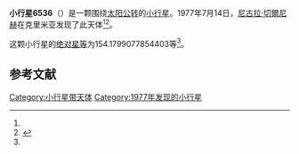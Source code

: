{{Infobox planet
| bgcolour = #FFFFC0
| name = 6536 Vysochinska
| symbol = 
| image = 
| caption = 
| discovery = yes
| discovery_ref = 
| discoverer = [[尼古拉·切爾尼赫|尼古拉·切爾尼赫]]
| discovery_site = [[克里米亚|克里米亚]] 
| discovered = 1977年7月14日
| designations = yes
| mp_name = 
| named_after = 
| alt_names = 1977 NK/ 1984 OL / 1991 GY1
| mp_category = [[主带小行星|主带小行星]]
| orbit_ref = <ref name="a">[http://ssd.jpl.nasa.gov/sbdb.cgi?sstr=6536 6536 Vysochinska] {{Wayback|url=http://ssd.jpl.nasa.gov/sbdb.cgi?sstr=6536 |date=20140928123307 }}，小行星數據庫瀏覽器（JPL Small-Body Database Browser）－[[美国国家航空航天局|美国国家航空航天局]]喷气推进实验室</ref>
| epoch = 2456400.5 (2013年4月18日更新)
| aphelion = {{convert|2.80151350913186|AU|km|3|abbr=on|lk=out}}
| perihelion = {{convert|1.874630911712625|AU|km|3|abbr=on}}
| semimajor = {{convert|2.338072210422242|AU|km|3|abbr=on}}
| eccentricity = 0.198215135
| period = 1305.825986 [[日|日]]<br />3.58[[儒略年|儒略年]]
| avg_speed = 
| inclination = 6.415786042082482
| asc_node = 131.6435542085339
| mean_anomaly = 
| arg_peri = 154.1799077854403
| satellites = 
| physical_characteristics = yes
| dimensions = 
| mass = 
| density = 
| surface_grav = 
| escape_velocity = 
| sidereal_day = 
| axial_tilt = 
| pole_ecliptic_lat = 
| pole_ecliptic_lon = 
| albedo = 
| temperatures= 
| temp_name1 = 
| mean_temp_1 = 
| max_temp_1 = 
| temp_name2 = 
| max_temp_2 = 
| spectral_type = 
| abs_magnitude = 154.1799077854403
}}

'''小行星6536'''（{{lang-en|6536 Vysochinska}}）是一颗围绕[[太阳|太阳]][[公转|公转]]的[[小行星|小行星]]。1977年7月14日，[[尼古拉·切爾尼赫|尼古拉·切爾尼赫]]在克里米亚发现了此天体<ref name="a" /><ref>{{cite news|title=小行星列表|url=http://cfa-www.harvard.edu/iau/lists/NumberedMPs.txt|accessdate=2013-07-08|newspaper=哈佛大学|archive-date=2008-05-17|archive-url=https://web.archive.org/web/20080517010638/http://cfa-www.harvard.edu/iau/lists/NumberedMPs.txt|dead-url=no}}</ref>。

这颗小行星的[[绝对星等|绝对星等]]为154.1799077854403等<ref name="a" />。

==参考文献==
{{reflist}}
{{Minor Planet Number|[[小行星6535|小行星6535]]|[[小行星6537|小行星6537]]}}

{{小天体}}

[[Category:小行星带天体|Category:小行星带天体]]
[[Category:1977年发现的小行星|Category:1977年发现的小行星]]

{{asteroid-stub}}